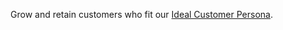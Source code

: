 Grow and retain customers who fit our [Ideal Customer Persona](https://posthog.com/handbook/strategy/ideal-customer-persona).
